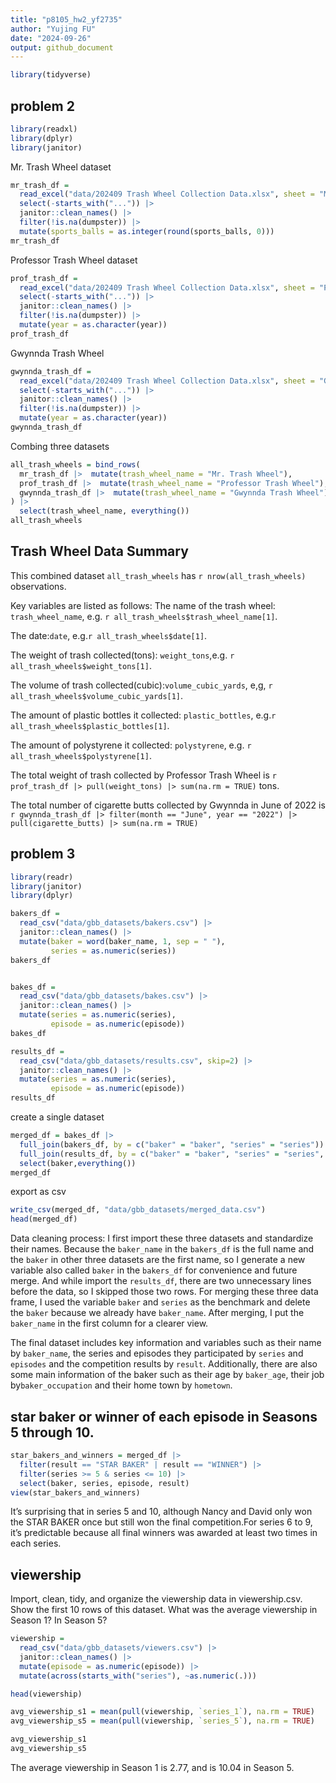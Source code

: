 ---
title: "p8105_hw2_yf2735"
author: "Yujing FU"
date: "2024-09-26"
output: github_document
---
```{r setup, echo = FALSE}
library(tidyverse)
```


## problem 2
```{r}
library(readxl)
library(dplyr)
library(janitor)
```

Mr. Trash Wheel dataset
```{r}
mr_trash_df = 
  read_excel("data/202409 Trash Wheel Collection Data.xlsx", sheet = "Mr. Trash Wheel", skip = 1) |> 
  select(-starts_with("...")) |> 
  janitor::clean_names() |>
  filter(!is.na(dumpster)) |> 
  mutate(sports_balls = as.integer(round(sports_balls, 0)))
mr_trash_df
```

Professor Trash Wheel dataset
```{r}
prof_trash_df = 
  read_excel("data/202409 Trash Wheel Collection Data.xlsx", sheet = "Professor Trash Wheel", skip = 1) |> 
  select(-starts_with("...")) |> 
  janitor::clean_names() |>
  filter(!is.na(dumpster)) |> 
  mutate(year = as.character(year))
prof_trash_df
```

Gwynnda Trash Wheel
```{r}
gwynnda_trash_df = 
  read_excel("data/202409 Trash Wheel Collection Data.xlsx", sheet = "Gwynnda Trash Wheel", skip = 1) |> 
  select(-starts_with("...")) |> 
  janitor::clean_names() |>
  filter(!is.na(dumpster)) |> 
  mutate(year = as.character(year))
gwynnda_trash_df
```

Combing three datasets
```{r}
all_trash_wheels = bind_rows(
  mr_trash_df |>  mutate(trash_wheel_name = "Mr. Trash Wheel"),
  prof_trash_df |>  mutate(trash_wheel_name = "Professor Trash Wheel"),
  gwynnda_trash_df |>  mutate(trash_wheel_name = "Gwynnda Trash Wheel")
) |> 
  select(trash_wheel_name, everything())
all_trash_wheels
```

## Trash Wheel Data Summary
This combined dataset `all_trash_wheels` has `r nrow(all_trash_wheels)` observations.

Key variables are listed as follows:
The name of the trash wheel: `trash_wheel_name`, e.g. `r all_trash_wheels$trash_wheel_name[1]`.

The date:`date`, e.g.`r all_trash_wheels$date[1]`.

The weight of trash collected(tons): `weight_tons`,e.g. `r all_trash_wheels$weight_tons[1]`.

The volume of trash collected(cubic):`volume_cubic_yards`, e,g, `r all_trash_wheels$volume_cubic_yards[1]`.

The amount of plastic bottles it collected: `plastic_bottles`, e.g.`r all_trash_wheels$plastic_bottles[1]`.

The amount of polystyrene it collected: `polystyrene`, e.g. `r all_trash_wheels$polystyrene[1]`.

The total weight of trash collected by Professor Trash Wheel is 
`r prof_trash_df |> pull(weight_tons) |> sum(na.rm = TRUE)` tons.

The total number of cigarette butts collected by Gwynnda in June of 2022 is `r gwynnda_trash_df |> filter(month == "June", year == "2022") |> pull(cigarette_butts) |> sum(na.rm = TRUE)`


## problem 3
```{r}
library(readr)
library(janitor)
library(dplyr)

bakers_df =
  read_csv("data/gbb_datasets/bakers.csv") |> 
  janitor::clean_names() |> 
  mutate(baker = word(baker_name, 1, sep = " "),
         series = as.numeric(series)) 
bakers_df


bakes_df =
  read_csv("data/gbb_datasets/bakes.csv") |> 
  janitor::clean_names() |> 
  mutate(series = as.numeric(series),
         episode = as.numeric(episode))
bakes_df

results_df =
  read_csv("data/gbb_datasets/results.csv", skip=2) |> 
  janitor::clean_names() |> 
  mutate(series = as.numeric(series),
         episode = as.numeric(episode))
results_df

```

create a single dataset
```{r}
merged_df = bakes_df |>
  full_join(bakers_df, by = c("baker" = "baker", "series" = "series")) |> 
  full_join(results_df, by = c("baker" = "baker", "series" = "series", "episode" = "episode")) |> 
  select(baker,everything())
merged_df
```

export as csv
```{r}
write_csv(merged_df, "data/gbb_datasets/merged_data.csv")
head(merged_df)
```

Data cleaning process: 
I first import these three datasets and standardize their names. Because the `baker_name` in the `bakers_df` is the full name and the `baker` in other three datasets are the first name, so I generate a new variable also called `baker` in the `bakers_df` for convenience and future merge. And while import the `results_df`, there are two unnecessary lines before the data, so I skipped those two rows. 
For merging these three data frame, I used the variable `baker` and `series` as the benchmark and delete the `baker` because we already have ` baker_name`. After merging, I put the `baker_name` in the first column for a clearer view.

The final dataset includes key information and variables such as their name by `baker_name`, the series and episodes they participated by `series` and `episodes` and the competition results by `result`. Additionally, there are also some main information of the baker such as their age by `baker_age`, their job by`baker_occupation` and their home town by `hometown`. 

## star baker or winner of each episode in Seasons 5 through 10. 
```{r}
star_bakers_and_winners = merged_df |> 
  filter(result == "STAR BAKER" | result == "WINNER") |> 
  filter(series >= 5 & series <= 10) |> 
  select(baker, series, episode, result)
view(star_bakers_and_winners)

```
It's surprising that in series 5 and 10, although Nancy and David only won the STAR BAKER once but still won the final competition.For series 6 to 9, it's predictable because all final winners was awarded at least two times in each series.


## viewership 
Import, clean, tidy, and organize the viewership data in viewership.csv. Show the first 10 rows of this dataset. What was the average viewership in Season 1? In Season 5?
```{r}
viewership =
  read_csv("data/gbb_datasets/viewers.csv") |> 
  janitor::clean_names() |> 
  mutate(episode = as.numeric(episode)) |> 
  mutate(across(starts_with("series"), ~as.numeric(.)))

head(viewership)

avg_viewership_s1 = mean(pull(viewership, `series_1`), na.rm = TRUE)
avg_viewership_s5 = mean(pull(viewership, `series_5`), na.rm = TRUE)

avg_viewership_s1
avg_viewership_s5
```
The average viewership in Season 1 is 2.77, and is 10.04 in Season 5.

